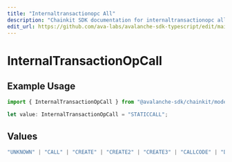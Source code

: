 ```yaml
---
title: "Internaltransactionopc All"
description: "Chainkit SDK documentation for internaltransactionopc all"
edit_url: https://github.com/ava-labs/avalanche-sdk-typescript/edit/main/chainkit/docs/models/components/internaltransactionopcall.md
---
```


# InternalTransactionOpCall

## Example Usage

```typescript
import { InternalTransactionOpCall } from "@avalanche-sdk/chainkit/models/components";

let value: InternalTransactionOpCall = "STATICCALL";
```

## Values

```typescript
"UNKNOWN" | "CALL" | "CREATE" | "CREATE2" | "CREATE3" | "CALLCODE" | "DELEGATECALL" | "STATICCALL"
```